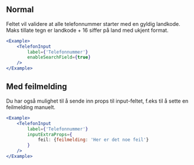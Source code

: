 
## Normal
Feltet vil validere at alle telefonnummer starter med en gyldig landkode. <br/>
Maks tillate tegn er landkode + 16 siffer på land med ukjent format.

<Example>
    <TelefonInput
        label={'Telefonnummer'}
        enableSearchField={true}
    />
</Example>

```jsx
<Example>
    <TelefonInput
        label={'Telefonnummer'}
        enableSearchField={true}
    />
</Example>
```

## Med feilmelding

Du har også mulighet til å sende inn props til input-feltet, f.eks til å sette en feilmelding manuelt.

<Example>
    <TelefonInput
        label={'Telefonnummer'}
        inputExtraProps={exampleExstraInputProps}
    />
</Example>

```jsx
<Example>
    <TelefonInput
        label={'Telefonnummer'}
        inputExtraProps={
            feil: {feilmelding: 'Her er det noe feil'}
        }
    />
</Example>
```
